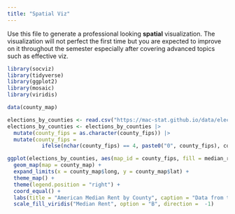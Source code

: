 ```yaml
---
title: "Spatial Viz"
---
```


Use this file to generate a professional looking **spatial** visualization.  The visualization will not perfect the first time but you are expected to improve on it throughout the semester especially after covering advanced topics such as effective viz.


```r
library(socviz)
library(tidyverse)
library(ggplot2)
library(mosaic)
library(viridis)

data(county_map) 

elections_by_counties <- read.csv("https://mac-stat.github.io/data/election_2020_county.csv")
elections_by_counties <- elections_by_counties |> 
  mutate(county_fips = as.character(county_fips)) |> 
  mutate(county_fips = 
           ifelse(nchar(county_fips) == 4, paste0("0", county_fips), county_fips))
```

```r
ggplot(elections_by_counties, aes(map_id = county_fips, fill = median_rent)) +
  geom_map(map = county_map) +
  expand_limits(x = county_map$long, y = county_map$lat) +
  theme_map() +
  theme(legend.position = "right") + 
  coord_equal() +
  labs(title = "American Median Rent by County", caption = "Data from the mac-stat program", alt = "East and west coast counties tend to have much higher median rents than middle America, especially in California and Newyork.") +
  scale_fill_viridis("Median Rent", option = "B", direction =  -1)
```


